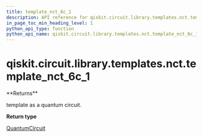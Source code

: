 ```yaml
---
title: template_nct_6c_1
description: API reference for qiskit.circuit.library.templates.nct.template_nct_6c_1
in_page_toc_min_heading_level: 1
python_api_type: function
python_api_name: qiskit.circuit.library.templates.nct.template_nct_6c_1
---
```


# qiskit.circuit.library.templates.nct.template\_nct\_6c\_1

<Function id="qiskit.circuit.library.templates.nct.template_nct_6c_1" name="template_nct_6c_1" isDedicatedPage={true} github="https://github.com/qiskit/qiskit/tree/stable/0.23/qiskit/circuit/library/templates/nct/template_nct_6c_1.py" signature="template_nct_6c_1()">
  **Returns**

  template as a quantum circuit.

  **Return type**

  [QuantumCircuit](qiskit.circuit.QuantumCircuit "qiskit.circuit.QuantumCircuit")
</Function>

